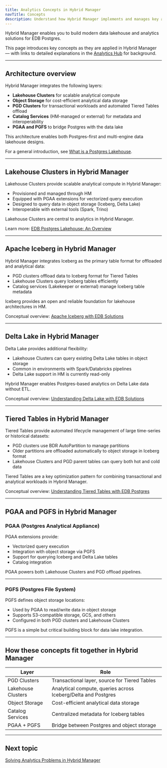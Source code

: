 ```yaml
---
title: Analytics Concepts in Hybrid Manager
navTitle: Concepts
description: Understand how Hybrid Manager implements and manages key analytics capabilities, and how core data lakehouse concepts apply within Hybrid Manager.
---
```


Hybrid Manager enables you to build modern data lakehouse and analytics solutions for EDB Postgres.

This page introduces key concepts as they are applied in Hybrid Manager — with links to detailed explanations in the [Analytics Hub](../../../analytics/) for background.

---

## Architecture overview

Hybrid Manager integrates the following layers:

- **Lakehouse Clusters** for scalable analytical compute
- **Object Storage** for cost-efficient analytical data storage
- **PGD Clusters** for transactional workloads and automated Tiered Tables offload
- **Catalog Services** (HM-managed or external) for metadata and interoperability
- **PGAA and PGFS** to bridge Postgres with the data lake

This architecture enables both Postgres-first and multi-engine data lakehouse designs.

For a general introduction, see [What is a Postgres Lakehouse](../../../analytics/lakehouse.mdx).

---

## Lakehouse Clusters in Hybrid Manager

Lakehouse Clusters provide scalable analytical compute in Hybrid Manager:

- Provisioned and managed through HM
- Equipped with PGAA extensions for vectorized query execution
- Designed to query data in object storage (Iceberg, Delta Lake)
- Interoperable with external tools (Spark, Trino)

Lakehouse Clusters are central to analytics in Hybrid Manager.

Learn more: [EDB Postgres Lakehouse: An Overview](../../../analytics/learn/explained/)

---

## Apache Iceberg in Hybrid Manager

Hybrid Manager integrates Iceberg as the primary table format for offloaded and analytical data:

- PGD clusters offload data to Iceberg format for Tiered Tables
- Lakehouse Clusters query Iceberg tables efficiently
- Catalog services (Lakekeeper or external) manage Iceberg table metadata

Iceberg provides an open and reliable foundation for lakehouse architectures in HM.

Conceptual overview: [Apache Iceberg with EDB Solutions](../../../analytics/iceberg.mdx)

---

## Delta Lake in Hybrid Manager

Delta Lake provides additional flexibility:

- Lakehouse Clusters can query existing Delta Lake tables in object storage
- Common in environments with Spark/Databricks pipelines
- Delta Lake support in HM is currently read-only

Hybrid Manager enables Postgres-based analytics on Delta Lake data without ETL.

Conceptual overview: [Understanding Delta Lake with EDB Solutions](../../../analytics/delta_lake.mdx)

---

## Tiered Tables in Hybrid Manager

Tiered Tables provide automated lifecycle management of large time-series or historical datasets:

- PGD clusters use BDR AutoPartition to manage partitions
- Older partitions are offloaded automatically to object storage in Iceberg format
- Lakehouse Clusters and PGD parent tables can query both hot and cold data

Tiered Tables are a key optimization pattern for combining transactional and analytical workloads in Hybrid Manager.

Conceptual overview: [Understanding Tiered Tables with EDB Postgres](../../../analytics/tiered_tables.mdx)

---

## PGAA and PGFS in Hybrid Manager

### PGAA (Postgres Analytical Appliance)

PGAA extensions provide:

- Vectorized query execution
- Integration with object storage via PGFS
- Support for querying Iceberg and Delta Lake tables
- Catalog integration

PGAA powers both Lakehouse Clusters and PGD offload pipelines.

---

### PGFS (Postgres File System)

PGFS defines object storage locations:

- Used by PGAA to read/write data in object storage
- Supports S3-compatible storage, GCS, and others
- Configured in both PGD clusters and Lakehouse Clusters

PGFS is a simple but critical building block for data lake integration.

---

## How these concepts fit together in Hybrid Manager

| Layer              | Role |
|--------------------|------|
| PGD Clusters       | Transactional layer, source for Tiered Tables |
| Lakehouse Clusters | Analytical compute, queries across Iceberg/Delta and Postgres |
| Object Storage     | Cost-efficient analytical data storage |
| Catalog Services   | Centralized metadata for Iceberg tables |
| PGAA + PGFS        | Bridge between Postgres and object storage |

---

## Next topic

[Solving Analytics Problems in Hybrid Manager](./use-cases)

